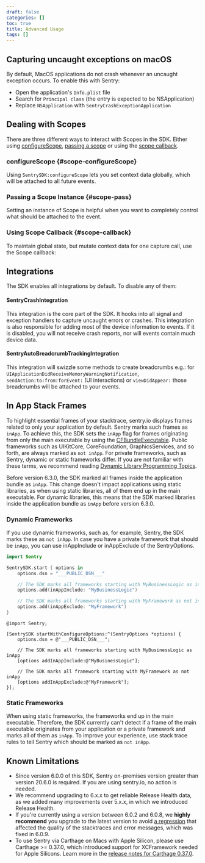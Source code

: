 ```yaml
---
draft: false
categories: []
toc: true
title: Advanced Usage
tags: []
---
```


## Capturing uncaught exceptions on macOS

By default, MacOS applications do not crash whenever an uncaught exception occurs. To enable this with Sentry:

- Open the application's `Info.plist` file
- Search for `Principal class` (the entry is expected to be NSApplication)
- Replace `NSApplication` with `SentryCrashExceptionApplication`

## Dealing with Scopes

There are three different ways to interact with Scopes in the SDK. Either using [configureScope](#scope-configureScope), [passing a scope](#scope-pass) or using the [scope callback](#scope-callback).

### configureScope {#scope-configureScope}

Using `SentrySDK:configureScope` lets you set context data globally, which will be attached to all future events.

<PlatformContent includePath="configure-scope" />

### Passing a Scope Instance {#scope-pass}

Setting an instance of Scope is helpful when you want to completely control what should be attached to the event.

<PlatformContent includePath="cocoa/pass-scope" />

### Using Scope Callback {#scope-callback}

To maintain global state, but mutate context data for one capture call, use the Scope callback:

<PlatformContent includePath="cocoa/scope-callback" />

## Integrations

The SDK enables all integrations by default. To disable any of them:

<PlatformContent includePath="cocoa/integrations" />

#### SentryCrashIntegration

This integration is the core part of the SDK. It hooks into all signal and exception handlers to capture uncaught errors or crashes. This integration is also responsible for adding most of the device information to events. If it is disabled, you will not receive crash reports, nor will events contain much device data.

#### SentryAutoBreadcrumbTrackingIntegration

This integration will swizzle some methods to create breadcrumbs e.g.: for `UIApplicationDidReceiveMemoryWarningNotification`, `sendAction:to:from:forEvent:` (UI interactions) or `viewDidAppear:` those breadcrumbs will be attached to your events.

## In App Stack Frames

To highlight essential frames of your stacktrace, sentry.io displays frames related to only your application by default. Sentry marks such frames as `inApp`.
To achieve this, the SDK sets the `inApp` flag for frames originating from only the main executable by using the [CFBundleExecutable].
Public frameworks such as UIKitCore, CoreFoundation, GraphicsServices, and so forth, are always marked as `not inApp`.
For private frameworks, such as Sentry, dynamic or static frameworks differ. If you are not familiar with these terms, we recommend
reading [Dynamic Library Programming Topics].

Before version 6.3.0, the SDK marked all frames inside the application bundle as `inApp`. This change doesn't impact applications using static libraries, as when
using static libraries, all of them end up in the main executable. For dynamic libraries, this means that the SDK marked libraries inside the application bundle
as `inApp` before version 6.3.0.

[CFBundleExecutable]: https://developer.apple.com/documentation/bundleresources/information_property_list/cfbundleexecutable
[Dynamic Library Programming Topics]: https://developer.apple.com/library/archive/documentation/DeveloperTools/Conceptual/DynamicLibraries/000-Introduction/Introduction.html

### Dynamic Frameworks

If you use dynamic frameworks, such as, for example, Sentry, the SDK marks these as `not inApp`. In case you have a private framework that should be `inApp`,
you can use <PlatformLink to="/configuration/options/#in-app-include">inAppInclude</PlatformLink> or <PlatformLink to="/configuration/options/#in-app-exclude">inAppExclude</PlatformLink> of the SentryOptions.

```swift {tabTitle:Swift}
import Sentry

SentrySDK.start { options in
    options.dsn = "___PUBLIC_DSN___"

    // The SDK marks all frameworks starting with MyBusinessLogic as inApp
    options.add(inAppInclude: "MyBusinessLogic")

    // The SDK marks all frameworks starting with MyFramework as not inApp
    options.add(inAppExclude: "MyFramework")
}
```

```objc {tabTitle:Objective-C}
@import Sentry;

[SentrySDK startWithConfigureOptions:^(SentryOptions *options) {
    options.dsn = @"___PUBLIC_DSN___";

    // The SDK marks all frameworks starting with MyBusinessLogic as inApp
    [options addInAppInclude:@"MyBusinessLogic"];

    // The SDK marks all framework starting with MyFramework as not inApp
    [options addInAppExclude:@"MyFramework"];
}];
```

### Static Frameworks

When using static frameworks, the frameworks end up in the main executable. Therefore, the SDK currently can't detect if a frame of the main executable
originates from your application or a private framework and marks all of them as `inApp`. To improve your experience, use <PlatformLink to="/data-management/event-grouping/stack-trace-rules/#mark-in-app-frames">stack trace rules</PlatformLink> to tell Sentry which should be marked as `not inApp`.

## Known Limitations

- Since version 6.0.0 of this SDK, Sentry on-premises version greater than version 20.6.0 is required. If you are using sentry.io, no action is needed.
- We recommend upgrading to 6.x.x to get reliable <PlatformLink to="/configuration/releases/">Release Health</PlatformLink> data,
as we added many improvements over 5.x.x, in which we introduced Release Health.
- If you're currently using a version between 6.0.2 and 6.0.8, we **highly recommend** you upgrade to the latest version to avoid [a regression](https://github.com/getsentry/sentry-cocoa/pull/786) that affected the quality of the stacktraces and error messages, which was fixed in 6.0.9.
- To use Sentry via Carthage on Macs with Apple Silicon, please use Carthage >= 0.37.0, which introduced support for XCFramework needed for Apple Silicons. Learn more in the [release notes for Carthage 0.37.0](https://github.com/Carthage/Carthage/releases/tag/0.37.0).
